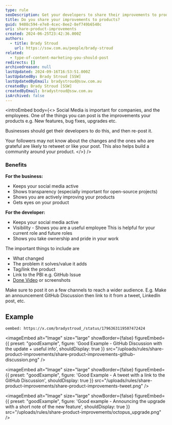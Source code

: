 ```yaml
---
type: rule
seoDescription: Get your developers to share their improvements to products on social media.
title: Do you share your improvements to products?
guid: 9408c594-e7e8-4cec-8ee2-8ef749b6540c
uri: share-product-improvements
created: 2024-06-25T23:42:36.000Z
authors:
  - title: Brady Stroud
    url: https://ssw.com.au/people/brady-stroud
related:
  - type-of-content-marketing-you-should-post
redirects: []
archivedreason: null
lastUpdated: 2024-09-16T16:53:51.000Z
lastUpdatedBy: Brady Stroud [SSW]
lastUpdatedByEmail: bradystroud@ssw.com.au
createdBy: Brady Stroud [SSW]
createdByEmail: bradystroud@ssw.com.au
isArchived: false
---
```


<introEmbed
  body={<>
Social Media is important for companies, and the employees. One of the things you can post is the improvements your products e.g. New features, bug fixes, upgrades etc.

Businesses should get their developers to do this, and then re-post it.

Your followers may not know about the changes and the ones who are grateful are likely to retweet or like your post. This also helps build a community around your product.
  </>}
/>
### Benefits

**For the business:**

* Keeps your social media active
* Shows transparency (especially important for open-source projects)
* Shows you are actively improving your products
* Gets eyes on your product

**For the developer:**

* Keeps your social media active
* Visibility - Shows you are a useful employee
  This is helpful for your current role and future roles
* Shows you take ownership and pride in your work

The important things to include are

* What changed
* The problem it solves/value it adds
* Tag/link the product
* Link to the PBI e.g. GitHub Issue
* [Done Video](/record-a-quick-and-dirty-done-video) or screenshots

Make sure to post it on a few channels to reach a wider audience.
E.g. Make an announcement GitHub Discussion then link to it from a tweet, LinkedIn post, etc.

## Example

`oembed: https://x.com/bradystroud_/status/1796363119507472424`

<imageEmbed
  alt="Image"
  size="large"
  showBorder={false}
  figureEmbed={{
    preset: "goodExample",
    figure: 'Good Example - GitHub Discussion with the update + useful info',
    shouldDisplay: true
  }}
  src="/uploads/rules/share-product-improvements/share-product-improvements-github-discussion.png"
/>

<imageEmbed
  alt="Image"
  size="large"
  showBorder={false}
  figureEmbed={{
    preset: "goodExample",
    figure: 'Good Example - A tweet with a link to the GitHub Discussion',
    shouldDisplay: true
  }}
  src="/uploads/rules/share-product-improvements/share-product-improvements-tweet.png"
/>

<imageEmbed
  alt="Image"
  size="large"
  showBorder={false}
  figureEmbed={{
    preset: "goodExample",
    figure: 'Good example - Announcing the upgrade with a short note of the new feature',
    shouldDisplay: true
  }}
  src="/uploads/rules/share-product-improvements/octopus_upgrade.png"
/>

